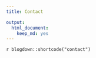 ```yaml
---
title: Contact

output:
  html_document:
    keep_md: yes
---
```

`r blogdown::shortcode("contact")`
